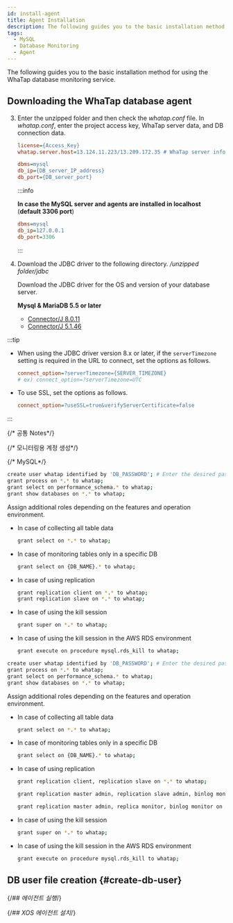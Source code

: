 ```yaml
---
id: install-agent
title: Agent Installation
description: The following guides you to the basic installation method for using the WhaTap database monitoring service.
tags:
  - MySQL
  - Database Monitoring
  - Agent
---
```



The following guides you to the basic installation method for using the WhaTap database monitoring service.


<Agentsignupguide />

<Youtube ko='e_UpCgapfQY' en='MIo3HRIOt8M' ja='MIo3HRIOt8M' />


<Createprojectv2 />


<Accesskey />

## Downloading the WhaTap database agent


<Dbinstallagentsteps />

3. Enter the unzipped folder and then check the _whatap.conf_ file. In _whatap.conf_, enter the project access key, WhaTap server data, and DB connection data.

   ```ini title='whatap.conf'
   license={Access_Key}
   whatap.server.host=13.124.11.223/13.209.172.35 # WhaTap server information

   dbms=mysql
   db_ip={DB_server_IP_address}
   db_port={DB_server_port}
   ```

   :::info

   **In case the MySQL server and agents are installed in localhost** (**default 3306 port**)

   ```ini title='whatap.conf'
   dbms=mysql
   db_ip=127.0.0.1
   db_port=3306
   ```

   :::

4. Download the JDBC driver to the following directory. _/unzipped folder/jdbc_

   Download the JDBC driver for the OS and version of your database server.

   **Mysql & MariaDB 5.5 or later**

   - [Connector/J 8.0.11](https://dev.mysql.com/downloads/connector/j/)
   - [Connector/J 5.1.46](https://dev.mysql.com/downloads/connector/j/5.1.html)

:::tip

- When using the JDBC driver version 8.x or later, if the `serverTimezone` setting is required in the URL to connect, set the options as follows.

  ```ini title='whatap.conf'
  connect_option=?serverTimezone={SERVER_TIMEZONE}
  # ex) connect_option=?serverTimezone=UTC
  ```

- To use SSL, set the options as follows.

  ```ini title='whatap.conf'
  connect_option=?useSSL=true&verifyServerCertificate=false
  ```

:::

{/* 공통 Notes*/}

<Dbinstallagentcommonnotes />

{/* 모니터링용 계정 생성*/}

<Dbcreatemonitoringaccount />

{/* MySQL*/}

<Tabs groupId="mysql-db">
<TabItem value="mysql" label="MySQL">

```bash
create user whatap identified by 'DB_PASSWORD'; # Enter the desired password.
grant process on *.* to whatap;
grant select on performance_schema.* to whatap;
grant show databases on *.* to whatap;
```

Assign additional roles depending on the features and operation environment.

- In case of collecting all table data

  ```bash
  grant select on *.* to whatap;
  ```

- In case of monitoring tables only in a specific DB

  ```bash
  grant select on {DB_NAME}.* to whatap;
  ```

- In case of using replication

  ```bash
  grant replication client on *.* to whatap;
  grant replication slave on *.* to whatap;
  ```

- In case of using the kill session

  ```bash
  grant super on *.* to whatap;
  ```

- In case of using the kill session in the AWS RDS environment

  ```bash
  grant execute on procedure mysql.rds_kill to whatap;
  ```

</TabItem>
<TabItem value="mariadb" label="MariaDB">

```bash
create user whatap identified by 'DB_PASSWORD'; # Enter the desired password.
grant process on *.* to whatap;
grant select on performance_schema.* to whatap;
grant show databases on *.* to whatap;
```

Assign additional roles depending on the features and operation environment.

- In case of collecting all table data

  ```bash
  grant select on *.* to whatap;
  ```

- In case of monitoring tables only in a specific DB

  ```bash
  grant select on {DB_NAME}.* to whatap;
  ```

- In case of using replication

  ```bash title="below MariaDB 10.5.1"
  grant replication client, replication slave on *.* to whatap;
  ```

  ```bash title="MariaDB 10.5.2 ~ 10.5.8"
  grant replication master admin, replication slave admin, binlog monitor on *.* to whatap;
  ```

  ```bash title="MariaDB 10.5.9 or later"
  grant replication master admin, replica monitor, binlog monitor on *.* to whatap;
  ```

- In case of using the kill session

  ```bash
  grant super on *.* to whatap;
  ```

- In case of using the kill session in the AWS RDS environment

  ```bash
  grant execute on procedure mysql.rds_kill to whatap;
  ```

</TabItem>
</Tabs>

## DB user file creation {#create-db-user}

<DBuserDesc />


<Dbcreatedbuserfilebody />

{/*## 에이전트 실행*/}

<Dbrunagent />

{/*## XOS 에이전트 설치*/}

<Dbinstallxosagent />
